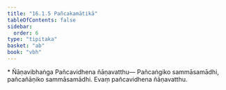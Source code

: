 ```yaml
---
title: "16.1.5 Pañcakamātikā"
tableOfContents: false
sidebar:
  order: 6
type: "tipitaka"
basket: "ab"
book: "vbh"
---
```



<DynamicBreadcrumb />

<Paragraph type="center" book="vbh">
* Ñāṇavibhaṅga
</Paragraph>



<Division number="755" book="vbh" bookNo="30" page="328">

<Paragraph number="2358" book="vbh">
Pañcavidhena ñāṇavatthu—
</Paragraph>

<Paragraph number="2359" book="vbh">
Pañcaṅgiko sammāsamādhi, pañcañāṇiko sammāsamādhi.
</Paragraph>

<Paragraph number="2360" book="vbh">
Evaṃ pañcavidhena ñāṇavatthu.
</Paragraph>
</Division>